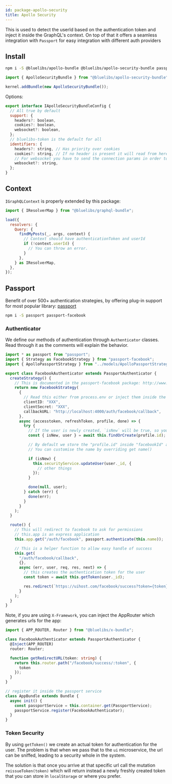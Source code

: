 ```yaml
---
id: package-apollo-security
title: Apollo Security
---
```



<PackageHeader
  version="1.0.1"
  packageName="apollo-security-bundle"
  containsTypeDefs
/>

This is used to detect the userId based on the authentication token and inject it inside the GraphQL's context. On top of that it offers a seamless integration with `Passport` for easy integration with different auth providers

## Install

```bash
npm i -S @bluelibs/apollo-bundle @bluelibs/apollo-security-bundle passport
```

```typescript
import { ApolloSecurityBundle } from "@bluelibs/apollo-security-bundle";

kernel.addBundle(new ApolloSecurityBundle());
```

Options:

```js
export interface IApolloSecurityBundleConfig {
  // All true by default
  support: {
    headers?: boolean,
    cookies?: boolean,
    websocket?: boolean,
  };
  // bluelibs-token is the default for all
  identifiers: {
    headers?: string, // Has priority over cookies
    cookies?: string, // If no header is present it will read from here
    // For websocket you have to send the connection params in order to work
    websocket?: string,
  };
}
```

## Context

`IGraphQLContext` is properly extended by this package:

```js
import { IResolverMap } from "@bluelibs/graphql-bundle";

load({
  resolvers: {
    Query: {
      findMyPosts(_, args, context) {
        // Context should have authenticationToken and userId
        if (!context.userId) {
          // You can throw an error.
        }
      },
    } as IResolverMap,
  },
});
```

## Passport

Benefit of over 500+ authentication strategies, by offering plug-in support for most popular library: [passport](http://www.passportjs.org/)

```bash
npm i -S passport passport-facebook
```

### Authenticator

We define our methods of authentication through `Authenticator` classes. Read through it as the comments will explain the behavior.

```ts title="services/authenticators/FacebookAuthenticator.ts"
import * as passport from "passport";
import { Strategy as FacebookStrategy } from "passport-facebook";
import { ApolloPassportStrategy } from "../models/ApolloPassportStrategy";

export class FacebookAuthenticator extends PassportAuthenticator {
  createStrategy() {
    // This is documented in the passport-facebook package: http://www.passportjs.org/docs/facebook/
    return new FacebookStrategy(
      {
        // Read this either from process.env or inject them inside the classes
        clientID: "XXX",
        clientSecret: "XXX",
        callbackURL: "http://localhost:4000/auth/facebook/callback",
      },
      async (accesstoken, refreshToken, profile, done) => {
        try {
          // If the user is newly created, `isNew` will be true, so you can adapt the profile
          const { isNew, user } = await this.findOrCreate(profile.id);

          // By default we store the "profile.id" inside "facebookId" at user level which is derived from strategy name
          // You can customise the name by overriding get name()

          if (isNew) {
            this.securityService.updateUser(user._id, {
              // other things
            });
          }

          done(null, user);
        } catch (err) {
          done(err);
        }
      }
    );
  }

  route() {
    // This will redirect to facebook to ask for permissions
    // this.app is an express application
    this.app.get("/auth/facebook", passport.authenticate(this.name));

    // This is a helper function to allow easy handle of success
    this.get(
      "/auth/facebook/callback",
      {},
      async (err, user, req, res, next) => {
        // this creates the authentication token for the user
        const token = await this.getToken(user._id);

        res.redirect(`https://uihost.com/facebook/success?token={token}`);
      }
    );
  }
}
```

Note, if you are using `X-Framework`, you can inject the AppRouter which generates urls for the app:

```ts
import { APP_ROUTER, Router } from "@bluelibs/x-bundle";

class FacebookAuthenticator extends PassportAuthenticator {
  @Inject(APP_ROUTER)
  router: Router;

  function getRedirectURL(token: string) {
    return this.router.path("/facebook/success/:token", {
      token
    });
  }
}
```

```ts
// register it inside the passport service
class AppBundle extends Bundle {
  async init() {
    const passportService = this.container.get(PassportService);
    passportService.register(FacebookAuthenticator);
  }
}
```

### Token Security

By using `getToken()` we create an actual token for authentication for the user. The problem is that when we pass that to the `ui` microservice, the url can be sniffed, leading to a security whole in the system.

The solution is that once you arrive at that specific url call the mutation `reissueToken(token)` which will return instead a newly freshly created token that you can store in `localStorage` or where you prefer.
